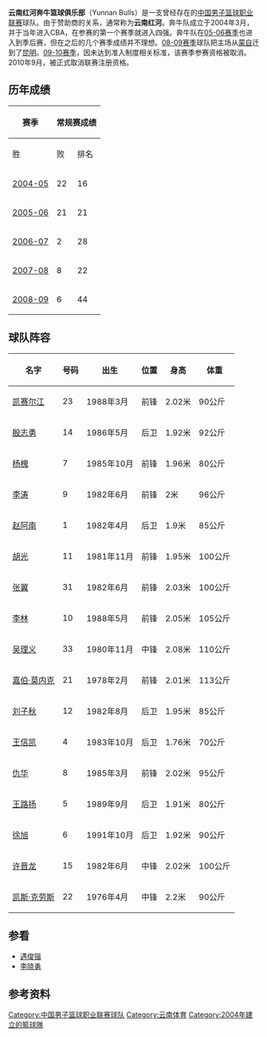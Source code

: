 {{中国篮球职业联赛 team 
| color1        = black
| color2        = red
| logo          = Yunnanhonghe.jpg
| pixels        = 150px
| 建队时间       = 2004年
| 联赛        = [[中国篮球职业联赛|中国篮球职业联赛]] 
| 球队历史       = 
| 球馆         = [[星耀体育中心|星耀体育中心]]
| 所在地          = [[昆明|昆明]]
| 球队颜色        = 白色 黑色 红色
| 拥有人         =  [[红河州|红河州]]人民政府
| 经理           =  
| 教练            = [[马连保|马连保]]
| 总冠军          = 0
| cheerleaders  = 
| dancers       = 
| 吉祥物        = 牛
}}
'''云南红河奔牛篮球俱乐部'''（Yunnan Bulls）是一支曾经存在的[[中国男子篮球职业联赛|中国男子篮球职业联赛]]球队。由于赞助商的关系，通常称为'''云南红河'''。奔牛队成立于2004年3月，并于当年进入CBA，在参赛的第一个赛季就进入四强。奔牛队在[[2005-06年中国男子篮球职业联赛|05-06赛季]]也进入到季后赛，但在之后的几个赛季成绩并不理想。[[2008-09年中国男子篮球职业联赛|08-09赛季]]球队把主场从[[蒙自|蒙自]]迁到了[[昆明|昆明]]。[[2009-10年中国男子篮球职业联赛|09-10赛季]]，因未达到准入制度相关标准，该赛季参赛资格被取消。2010年9月，被正式取消联赛注册资格。

== 历年成绩 ==
{| class="wikitable" style="text-align: center;"
!rowspan=2|赛季!!colspan=3|常规赛成绩!!rowspan=2|季后赛
|-
!胜!!败!!排名
|-
|[[2004-05年中国男子篮球职业联赛|2004-05]]||22||16||南区第四||半决赛被淘汰
|-
|[[2005-06年中国男子篮球职业联赛|2005-06]]||21||21||南区第四||八强被淘汰
|-
|[[2006-07年中国男子篮球职业联赛|2006-07]]||2||28||第十六||未参加
|-
|[[2007-08年中国男子篮球职业联赛|2007-08]]||8||22||第十二||未参加
|-
|[[2008-09年中国男子篮球职业联赛|2008-09]]||6||44||第十八||未参加
|}

== 球队阵容 ==
{| class="wikitable" style="text-align: center;"
!名字!!号码!!出生!!位置!!身高!!体重
|-
|[[凯赛尔江|凯赛尔江]] ||23 ||1988年3月 ||前锋 ||2.02米 ||90公斤
|-
|[[殷志勇|殷志勇]]|| 14|| 1986年5月 ||后卫 ||1.92米||92公斤
|-
|[[杨槐|杨槐]]|| 7 ||1985年10月 ||前锋 ||1.96米|| 80公斤
|-
|[[李涛|李涛]] ||9 ||1982年6月 ||前锋 ||2米|| 96公斤
|-
|[[赵阿南|赵阿南]]|| 1|| 1982年4月 ||后卫 ||1.9米|| 85公斤
|-
|[[胡光|胡光]] ||11|| 1981年11月|| 前锋 ||1.95米|| 100公斤
|-
|[[张翼|张翼]] ||31 ||1982年6月 ||前锋 ||2.03米|| 100公斤
|-
|[[李林|李林]]|| 10 ||1988年5月 ||前锋 ||2.05米|| 105公斤
|-
|[[吴理义|吴理义]]|| 33|| 1980年11月 ||中锋|| 2.08米|| 110公斤
|-
|[[嘉伯·莫内克|嘉伯·莫内克]]|| 21|| 1978年2月 ||前锋 ||2.01米|| 113公斤
|-
|[[刘子秋|刘子秋]]|| 12|| 1982年8月 ||后卫 ||1.95米|| 85公斤
|-
|[[王信凯|王信凯]]|| 4|| 1983年10月|| 后卫 ||1.76米|| 70公斤
|-
|[[仇华|仇华]]|| 8 ||1985年3月 ||前锋 ||2.02米|| 95公斤
|-
|[[王路扬|王路扬]]|| 5|| 1989年9月 ||后卫 ||1.91米|| 80公斤
|-
|[[徐旭|徐旭]]|| 6|| 1991年10月|| 后卫 ||1.92米|| 90公斤
|-
|[[许晋龙|许晋龙]]|| 15|| 1982年6月|| 中锋 ||2.02米|| 100公斤
|-
|[[凯斯·克劳斯|凯斯·克劳斯]]|| 22|| 1976年4月 ||中锋 ||2.2米|| 90公斤
|}

== 参看 ==
*[[遇俊锴|遇俊锴]]
*[[李晓勇|李晓勇]]

== 参考资料 ==

{{中国男子篮球职业联赛}}
{{全国男子篮球联赛}}

[[Category:中国男子篮球职业联赛球队|Category:中国男子篮球职业联赛球队]]
[[Category:云南体育|Category:云南体育]]
[[Category:2004年建立的籃球隊|Category:2004年建立的籃球隊]]